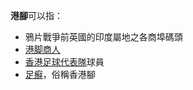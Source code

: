 '''港腳'''可以指：

* 鴉片戰爭前英國的印度屬地之各商埠碼頭
* [[港脚商人|港脚商人]]
* [[香港足球代表隊|香港足球代表隊]]球員
*[[足癬|足癬]]，俗稱香港腳
{{消歧義|CAT=二字亞洲相關消歧義}}